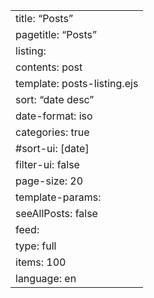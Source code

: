 ---
title: "Posts"
pagetitle: "Posts"
listing: 
  contents: post
  template: posts-listing.ejs
  sort: "date desc"
  date-format: iso
  categories: true
  #sort-ui: [date]
  filter-ui: false
  page-size: 20
  template-params: 
    seeAllPosts: false
  feed:
    type: full
    items: 100
    language: en
---